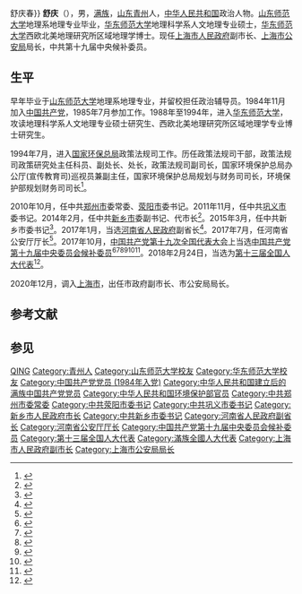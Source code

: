 {{Not|老舍{{!}}舒庆春}}
'''舒庆'''（{{bd|1964年|10月6日||catIdx=S舒}}），男，[[满族|满族]]，[[山东省|山东]][[青州市|青州]]人，[[中华人民共和国|中华人民共和国]]政治人物。[[山东师范大学|山东师范大学]]地理系地理专业毕业，[[华东师范大学|华东师范大学]]地理科学系人文地理专业硕士，[[华东师范大学|华东师范大学]]西欧北美地理研究所区域地理学博士。现任[[上海市人民政府|上海市人民政府]]副市长、[[上海市公安局|上海市公安局]]局长，中共第十九届中央候补委员。

== 生平 ==
早年毕业于[[山东师范大学|山东师范大学]]地理系地理专业，并留校担任政治辅导员。1984年11月加入[[中国共产党|中国共产党]]，1985年7月参加工作。1988年至1994年，进入[[华东师范大学|华东师范大学]]，攻读地理科学系人文地理专业硕士研究生、西欧北美地理研究所区域地理学专业博士研究生。

1994年7月，进入[[中华人民共和国环境保护部|国家环保总局]]政策法规司工作。历任政策法规司干部，政策法规司政策研究处主任科员、副处长、处长，政策法规司副司长，国家环境保护总局办公厅(宣传教育司)巡视员兼副主任，国家环境保护总局规划与财务司司长，环境保护部规划财务司司长<ref>{{cite web|url=http://news.ifeng.com/mainland/renshi/detail_2014_02/23/34097656_0.shtml|title=舒庆任河南新乡市代市长(简历)|accessdate=2014-02-23|author=|date=2014-02-23|publisher=中国经济网|language=|archive-date=2017-10-28|archive-url=https://web.archive.org/web/20171028201859/http://news.ifeng.com/mainland/renshi/detail_2014_02/23/34097656_0.shtml|dead-url=no}}</ref>。

2010年10月，任中共[[郑州市|郑州市]]委常委、[[荥阳市|荥阳市]]委书记。2011年11月，任中共[[巩义市|巩义市]]委书记。2014年2月，任中共[[新乡市|新乡市]]委副书记、代市长<ref>{{cite web|url=http://henan.sina.com.cn/news/z/2014-02-20/1409-127908.html|title=舒庆任新乡市委副书记 王战营不再担任(图)|accessdate=2014-02-20|author=|date=2014-02-20|publisher=新乡日报|language=|archive-date=2017-08-29|archive-url=https://web.archive.org/web/20170829081148/http://henan.sina.com.cn/news/z/2014-02-20/1409-127908.html|dead-url=no}}</ref>。2015年3月，任中共新乡市委书记<ref>{{cite web|url=http://henan.qq.com/a/20150315/006246.htm|title=舒庆任新乡市委书记 王宇燕任济源市委书记|accessdate=2015-03-15|author=|date=2015-03-15|publisher=河南日报|language=|archive-date=2015-04-02|archive-url=https://web.archive.org/web/20150402114135/http://henan.qq.com/a/20150315/006246.htm|dead-url=no}}</ref>。2017年1月，当选[[河南省人民政府|河南省人民政府]]副省长<ref>{{cite web|url=http://district.ce.cn/newarea/sddy/201701/20/t20170120_19757104_2.shtml|title=李文慧、赵建才当选河南省人大常委会副主任 舒庆、徐光任副省长|accessdate=2017-01-20|author=|date=2017-01-20|publisher=中国经济网|language=}}</ref>。2017年7月，任河南省公安厅厅长<ref>{{cite web|url=http://district.ce.cn/newarea/sddy/201707/28/t20170728_24560413.shtml|title=舒庆任河南省公安厅厅长 许甘露不再担任(简历)|accessdate=2017-07-28|author=|date=2017-07-28|publisher=中国经济网|language=|archive-date=2017-08-29|archive-url=https://web.archive.org/web/20170829075502/http://district.ce.cn/newarea/sddy/201707/28/t20170728_24560413.shtml|dead-url=no}}</ref>。2017年10月，[[中国共产党第十九次全国代表大会|中国共产党第十九次全国代表大会]]上当选[[中国共产党第十九届中央委员会候补委员列表|中国共产党第十九届中央委员会候补委员]]<ref>{{cite news |title=中国共产党第十九届中央委员会候补委员名单（172名）|url=https://news.gmw.cn/2017-10/25/content_26593954.htm |accessdate=2021-08-18 |work=光明日报 |agency=光明网}}</ref><ref>{{cite news |title=十九届中央委员、候补委员、中央纪委委员名单 |url=http://news.cri.cn/20171024/f3e85cce-38bb-818d-ce36-bd4c66d0d4c6.html |accessdate=2021-08-18 |work=国际在线 |agency=国际在线}}</ref><ref>{{cite news |title=十九大受权发布：中国共产党第十九届中央委员会候补委员名单 |url=http://www.xinhuanet.com//politics/19cpcnc/2017-10/24/c_1121848883.htm |accessdate=2021-08-18 |work=新华网 |agency=新华网}}</ref><ref>{{cite news |title=中国共产党第十九届中央委员会候补委员名单|url=http://guoqing.china.com.cn/zy/2018-03/01/content_50628437.htm |accessdate=2021-08-18 |work=中国网 |agency=中国网}}</ref><ref>{{cite news |title=中国共产党第十九届中央委员会候补委员名单 |url=http://www.gov.cn/guoqing/2017-10/24/content_5432328.htm |accessdate=2021-08-18 |work=中国政府网 |agency=中国政府网}}</ref><ref>{{cite news |title=中国共产党第十九届中央委员会候补委员名单 |url=https://china.huanqiu.com/article/9CaKrnK5yXI |accessdate=2021-08-18 |work=环球网 |agency=环球网}}</ref>。2018年2月24日，当选为[[第十三届全国人大代表|第十三届全国人大代表]]<ref>{{Cite web|title=（受权发布）中华人民共和国第十三届全国人民代表大会代表名单-中新网|url=http://www.chinanews.com/gn/2018/02-25/8453959.shtml|accessdate=2021-02-13|work=中新网|archive-date=2018-02-27|archive-url=https://web.archive.org/web/20180227031724/http://www.chinanews.com/gn/2018/02-25/8453959.shtml|dead-url=no}}</ref>。

2020年12月，调入[[上海市|上海市]]，出任市政府副市长、市公安局局长。

== 参考文献 ==
{{reflist}}

==参见==
{{start box}}
{{s-ppo|cpc}}
{{s-before|[[李庆贵|李庆贵]]}}
{{s-title|[[中国共产党|中国共产党]][[新乡市|新乡市]]委员会书记|2015年3月－2017年2月}}
{{s-after|[[张国伟_(1963年)|张国伟]]}}
{{s-gov|prc}}
{{s-before|[[王战营|王战营]]}}
{{s-title|[[新乡市|新乡市]][[人民政府|人民政府]]市长|2014年2月－2015年3月}}
{{s-after|[[王小平_(官员)|王小平]]}}
{{s-civ|pol}}
{{s-before|[[龚道安|龚道安]]}}
{{s-title|[[上海市公安局|上海市公安局]]局长|2020年12月－}}
{{s-inc}}
{{s-before|[[许甘露|许甘露]]}}
{{s-title|[[河南省|河南省]][[公安厅|公安厅]]厅长|2017年7月－2020年12月}}
{{s-after|[[顾雪飞|顾雪飞]]}}
{{end box}}
{{上海市领导人}}
{{上海政法}}
{{中华人民共和国新乡市正职领导人}}
{{Authority control}}

{{DEFAULTSORT:SHU舒}}
[[Category:舒姓|QING]]
[[Category:青州人|Category:青州人]]
[[Category:山东师范大学校友|Category:山东师范大学校友]]
[[Category:华东师范大学校友|Category:华东师范大学校友]]
[[Category:中国共产党党员_(1984年入党)|Category:中国共产党党员 (1984年入党)]]
[[Category:中华人民共和国建立后的满族中国共产党党员|Category:中华人民共和国建立后的满族中国共产党党员]]
[[Category:中华人民共和国环境保护部官员|Category:中华人民共和国环境保护部官员]]
[[Category:中共郑州市委常委|Category:中共郑州市委常委]]
[[Category:中共荥阳市委书记|Category:中共荥阳市委书记]]
[[Category:中共巩义市委书记|Category:中共巩义市委书记]]
[[Category:新乡市人民政府市长|Category:新乡市人民政府市长]]
[[Category:中共新乡市委书记|Category:中共新乡市委书记]]
[[Category:河南省人民政府副省长|Category:河南省人民政府副省长]]
[[Category:河南省公安厅厅长|Category:河南省公安厅厅长]]
[[Category:中国共产党第十九届中央委员会候补委员|Category:中国共产党第十九届中央委员会候补委员]]
[[Category:第十三届全国人大代表|Category:第十三届全国人大代表]]
[[Category:滿族全國人大代表|Category:滿族全國人大代表]]
[[Category:上海市人民政府副市长|Category:上海市人民政府副市长]]
[[Category:上海市公安局局长|Category:上海市公安局局长]]